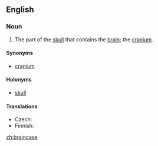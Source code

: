 ==English==

===Noun===
{{en-noun}}

# The part of the [[skull]] that contains the [[brain]]; the [[cranium]].

====Synonyms====
* [[cranium]]

====Holonyms====
* [[skull]]

====Translations====
{{top}}
* Czech: {{t-|cs|mozkovna|f}}
* Finnish: {{t+|fi|aivokoppa}}
{{bottom}}

[[zh:braincase]]